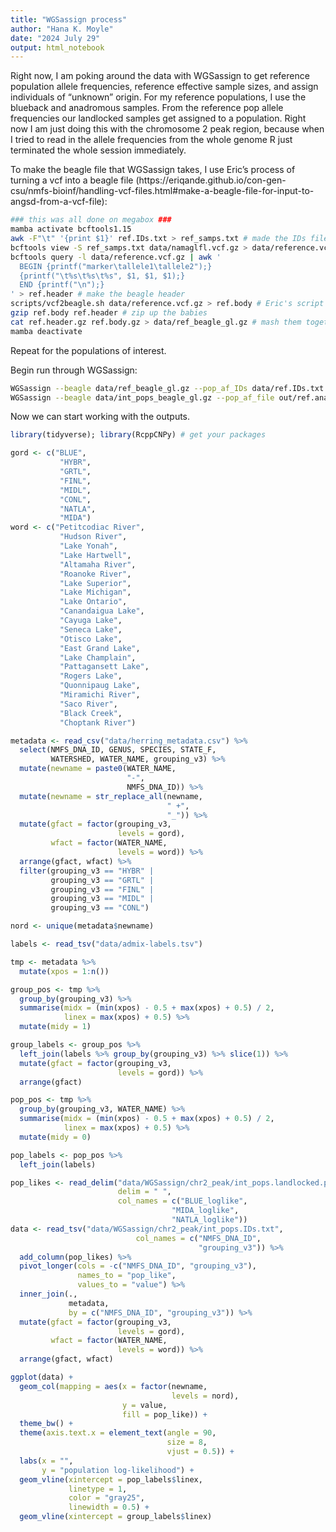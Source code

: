 ```yaml
---
title: "WGSassign process"
author: "Hana K. Moyle"
date: "2024 July 29"
output: html_notebook
---
```



Right now, I am poking around the data with WGSassign to get reference population allele frequencies, reference effective sample sizes, and assign individuals of "unknown" origin. For my reference populations, I use the blueback and anadromous samples. From the reference pop allele frequencies our landlocked samples get assigned to a population. Right now I am just doing this with the chromosome 2 peak region, because when I tried to read in the allele frequencies from the whole genome R just terminated the whole session immediately.

To make the beagle file that WGSassign takes, I use Eric's process of turning a vcf into a beagle file (https://eriqande.github.io/con-gen-csu/nmfs-bioinf/handling-vcf-files.html#make-a-beagle-file-for-input-to-angsd-from-a-vcf-file):
```sh
### this was all done on megabox ###
mamba activate bcftools1.15
awk -F"\t" '{print $1}' ref.IDs.txt > ref_samps.txt # made the IDs file straight from the metadata, the first col being the sample IDs and the second col the pops
bcftools view -S ref_samps.txt data/namaglfl.vcf.gz > data/reference.vcf.gz # subset the vcf for our reference pops
bcftools query -l data/reference.vcf.gz | awk '
  BEGIN {printf("marker\tallele1\tallele2");}
  {printf("\t%s\t%s\t%s", $1, $1, $1);}
  END {printf("\n");}
' > ref.header # make the beagle header
scripts/vcf2beagle.sh data/reference.vcf.gz > ref.body # Eric's script so that I don't have to keep track of things so closely
gzip ref.body ref.header # zip up the babies
cat ref.header.gz ref.body.gz > data/ref_beagle_gl.gz # mash them together
mamba deactivate
```

Repeat for the populations of interest.

Begin run through WGSassign:
```sh
WGSassign --beagle data/ref_beagle_gl.gz --pop_af_IDs data/ref.IDs.txt --get_reference_af --ne_obs --out out/ref.anad_and_blue --threads 10 # get the ref pop allele freqs and ref pop effective size
WGSassign --beagle data/int_pops_beagle_gl.gz --pop_af_file out/ref.anad_and_blue.pop_af.npy --get_pop_like --out out/int_pops.landlocked --threads 4 # assign pops of interest to reference pop
```


Now we can start working with the outputs.

```r
library(tidyverse); library(RcppCNPy) # get your packages

gord <- c("BLUE", 
           "HYBR", 
           "GRTL", 
           "FINL", 
           "MIDL", 
           "CONL", 
           "NATLA", 
           "MIDA")
word <- c("Petitcodiac River", 
           "Hudson River", 
           "Lake Yonah", 
           "Lake Hartwell", 
           "Altamaha River", 
           "Roanoke River", 
           "Lake Superior", 
           "Lake Michigan", 
           "Lake Ontario", 
           "Canandaigua Lake", 
           "Cayuga Lake", 
           "Seneca Lake", 
           "Otisco Lake", 
           "East Grand Lake", 
           "Lake Champlain", 
           "Pattagansett Lake", 
           "Rogers Lake", 
           "Quonnipaug Lake", 
           "Miramichi River", 
           "Saco River", 
           "Black Creek", 
           "Choptank River")

metadata <- read_csv("data/herring_metadata.csv") %>%
  select(NMFS_DNA_ID, GENUS, SPECIES, STATE_F, 
         WATERSHED, WATER_NAME, grouping_v3) %>%
  mutate(newname = paste0(WATER_NAME, 
                          "-", 
                          NMFS_DNA_ID)) %>%
  mutate(newname = str_replace_all(newname, 
                                   " +", 
                                   "_")) %>%
  mutate(gfact = factor(grouping_v3, 
                        levels = gord), 
         wfact = factor(WATER_NAME, 
                        levels = word)) %>%
  arrange(gfact, wfact) %>%
  filter(grouping_v3 == "HYBR" | 
         grouping_v3 == "GRTL" | 
         grouping_v3 == "FINL" | 
         grouping_v3 == "MIDL" | 
         grouping_v3 == "CONL")

nord <- unique(metadata$newname)

labels <- read_tsv("data/admix-labels.tsv")

tmp <- metadata %>% 
  mutate(xpos = 1:n())

group_pos <- tmp %>%
  group_by(grouping_v3) %>%
  summarise(midx = (min(xpos) - 0.5 + max(xpos) + 0.5) / 2, 
            linex = max(xpos) + 0.5) %>%
  mutate(midy = 1)

group_labels <- group_pos %>%
  left_join(labels %>% group_by(grouping_v3) %>% slice(1)) %>%
  mutate(gfact = factor(grouping_v3, 
                        levels = gord)) %>%
  arrange(gfact)

pop_pos <- tmp %>%
  group_by(grouping_v3, WATER_NAME) %>%
  summarise(midx = (min(xpos) - 0.5 + max(xpos) + 0.5) / 2, 
            linex = max(xpos) + 0.5) %>%
  mutate(midy = 0)

pop_labels <- pop_pos %>%
  left_join(labels)

pop_likes <- read_delim("data/WGSassign/chr2_peak/int_pops.landlocked.pop_like.txt", 
                        delim = " ",
                        col_names = c("BLUE_loglike", 
                                    "MIDA_loglike", 
                                    "NATLA_loglike")) 
data <- read_tsv("data/WGSassign/chr2_peak/int_pops.IDs.txt", 
                            col_names = c("NMFS_DNA_ID", 
                                          "grouping_v3")) %>%
  add_column(pop_likes) %>%
  pivot_longer(cols = -c("NMFS_DNA_ID", "grouping_v3"), 
               names_to = "pop_like", 
               values_to = "value") %>%
  inner_join(.,
             metadata, 
             by = c("NMFS_DNA_ID", "grouping_v3")) %>%
  mutate(gfact = factor(grouping_v3, 
                        levels = gord), 
         wfact = factor(WATER_NAME,
                        levels = word)) %>%
  arrange(gfact, wfact)


```


```r
ggplot(data) +
  geom_col(mapping = aes(x = factor(newname, 
                                    levels = nord), 
                         y = value, 
                         fill = pop_like)) +
  theme_bw() +
  theme(axis.text.x = element_text(angle = 90, 
                                   size = 8, 
                                   vjust = 0.5)) +
  labs(x = "", 
       y = "population log-likelihood") +
  geom_vline(xintercept = pop_labels$linex, 
             linetype = 1, 
             color = "gray25", 
             linewidth = 0.5) +
  geom_vline(xintercept = group_labels$linex)
```

